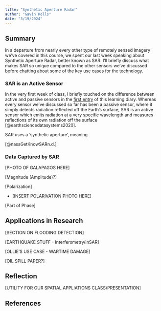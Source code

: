 ```yaml
---
title: "Synthetic Aperture Radar"
author: "Gavin Rolls"
date: "3/19/2024"
---
```


## Summary

In a departure from nearly every other type of remotely sensed imagery we've covered in this course, we spent our last week speaking about Synthetic Aperture Radar, better known as SAR. I'll briefly discuss what makes SAR so unique compared to the other sensors we've discussed before chatting about some of the key use cases for the technology.

### SAR is an Active Sensor

In the very first week of class, I briefly touched on the difference between active and passive sensors in the [first entry](https://grolls23.github.io/LearningDiary/wk1.html#active-versus-passive-sensors) of this learning diary. Whereas every sensor we've discussed so far has been a passive sensor, where it simply detects radiation reflected off the Earth's surface, SAR is an active sensor which emits radiation at a very specific wavelength and measures reflections of its own radiation off the surface [@earthsciencedatasystems2020].

SAR uses a 'synthetic aperture', meaning

[@nasaGetKnowSARn.d.]

### Data Captured by SAR

\[PHOTO OF GALAPAGOS HERE\]

\[Magnitude (Amplitude)?\]

\[Polarization\]

-   \[INSERT POLARIVATION PHOTO HERE\]

\[Part of Phase\]

## **Applications in Research**

\[SECTION ON FLOODING DETECTION\]

\[EARTHQUAKE STUFF - Interferometry/InSAR\]

\[OLLIE'S USE CASE - WARTIME DAMAGE\]

\[OIL SPILL PAPER?\]

## Reflection

\[UTILITY FOR OUR SPATIAL APPLIATIONS CLASS/PRESENTATION\]

## References
